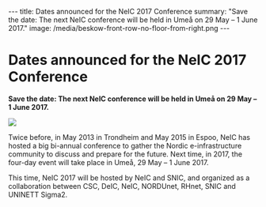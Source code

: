 ---
title: Dates announced for the NeIC 2017 Conference
summary: "Save the date: The next NeIC conference will be held in Umeå on 29 May – 1 June 2017."
image: /media/beskow-front-row-no-floor-from-right.png
---


= Dates announced for the NeIC 2017 Conference =

'''Save the date: The next NeIC conference will be held in Umeå on 29 May – 1 June 2017.'''

<a href="https://neic.nordforsk.org/media/neic2017-800x600new.jpg">
<img class="smallpic" src="https://neic.nordforsk.org/media/neic2017-800x600new-mini.jpg">
</a>

Twice before, in May 2013 in Trondheim and May 2015 in Espoo, NeIC has hosted a big bi-annual conference to gather the Nordic e-infrastructure community to discuss and prepare for the future. Next time, in 2017, the four-day event will take place in Umeå, 29 May – 1 June 2017.

This time, NeIC 2017 will be hosted by NeIC and SNIC, and organized as a collaboration between CSC, DeIC, NeIC, NORDUnet, RHnet, SNIC and UNINETT Sigma2.
